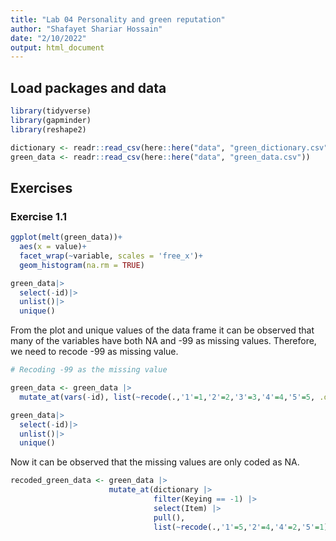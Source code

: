 ```yaml
---
title: "Lab 04 Personality and green reputation"
author: "Shafayet Shariar Hossain"
date: "2/10/2022"
output: html_document
---
```


## Load packages and data

```r
library(tidyverse)
library(gapminder)
library(reshape2)

dictionary <- readr::read_csv(here::here("data", "green_dictionary.csv"))
green_data <- readr::read_csv(here::here("data", "green_data.csv"))


```





## Exercises

### Exercise 1.1


```r

ggplot(melt(green_data))+
  aes(x = value)+
  facet_wrap(~variable, scales = 'free_x')+
  geom_histogram(na.rm = TRUE)

green_data|>
  select(-id)|>
  unlist()|>
  unique()

```

From the plot and unique values of the data frame it can be observed that many of the variables have both NA and -99 as missing values. Therefore, we need to recode -99 as missing value.


```r

# Recoding -99 as the missing value

green_data <- green_data |>
  mutate_at(vars(-id), list(~recode(.,'1'=1,'2'=2,'3'=3,'4'=4,'5'=5, .default = NA_real_)))

green_data|>
  select(-id)|>
  unlist()|>
  unique()


```

Now it can be observed that the missing values are only coded as NA.

```r

recoded_green_data <- green_data |>
                      mutate_at(dictionary |> 
                                filter(Keying == -1) |> 
                                select(Item) |>
                                pull(),
                                list(~recode(.,'1'=5,'2'=4,'4'=2,'5'=1)))
                                
```